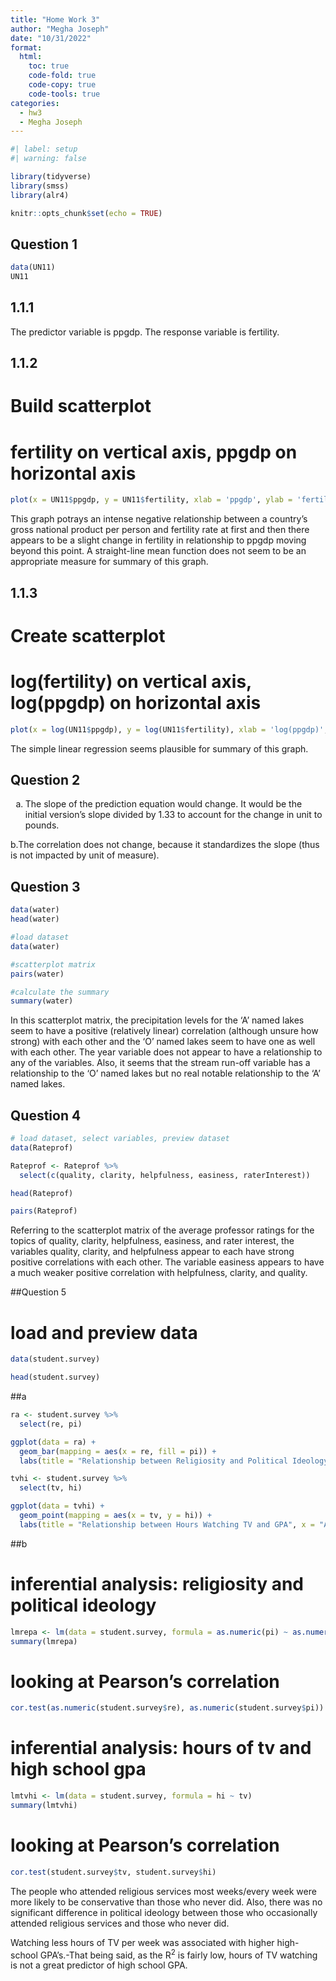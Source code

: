 ```yaml
---
title: "Home Work 3"
author: "Megha Joseph"
date: "10/31/2022"
format:
  html:
    toc: true
    code-fold: true
    code-copy: true
    code-tools: true
categories:
  - hw3
  - Megha Joseph
---
```


```r
#| label: setup
#| warning: false

library(tidyverse)
library(smss)
library(alr4)

knitr::opts_chunk$set(echo = TRUE)
```

## Question 1

```r
data(UN11) 
UN11

```
## 1.1.1

The predictor variable is ppgdp.
The response variable is fertility.

## 1.1.2

# Build scatterplot
# fertility on vertical axis, ppgdp on horizontal axis

```r
plot(x = UN11$ppgdp, y = UN11$fertility, xlab = 'ppgdp', ylab = 'fertility')
```
This graph potrays an intense negative relationship between a country’s gross national product per person and fertility rate at first and then there appears to be a slight change in fertility in relationship to ppgdp moving beyond this point. A straight-line mean function does not seem to be an appropriate measure for summary of this graph.

## 1.1.3

# Create scatterplot
# log(fertility) on vertical axis, log(ppgdp) on horizontal axis

```r
plot(x = log(UN11$ppgdp), y = log(UN11$fertility), xlab = 'log(ppgdp)', ylab = 'log(fertility')

```
The simple linear regression seems plausible for summary of this graph. 

## Question 2

a. The slope of the prediction equation would change. It would be the initial version’s slope divided by 1.33 to account for the change in unit to pounds.

b.The correlation does not change, because it standardizes the slope (thus is not impacted by unit of measure).

## Question 3
```r
data(water)
head(water)
```

```r
#load dataset 
data(water)

#scatterplot matrix
pairs(water)

#calculate the summary
summary(water)
```
In this scatterplot matrix, the precipitation levels for the ‘A’ named lakes seem to have a positive (relatively linear) correlation (although unsure how strong) with each other and the ‘O’ named lakes seem to have one as well with each other. The year variable does not appear to have a relationship to any of the variables. Also, it seems that the stream run-off variable has a relationship to the ‘O’ named lakes but no real notable relationship to the ‘A’ named lakes.

## Question 4

```r
# load dataset, select variables, preview dataset
data(Rateprof)

Rateprof <- Rateprof %>%
  select(c(quality, clarity, helpfulness, easiness, raterInterest))  

head(Rateprof)
```
```r
pairs(Rateprof)

```
Referring to the scatterplot matrix of the average professor ratings for the topics of quality, clarity, helpfulness, easiness, and rater interest, the variables quality, clarity, and helpfulness appear to each have strong positive correlations with each other. The variable easiness appears to have a much weaker positive correlation with helpfulness, clarity, and quality. 

##Question 5

# load and preview data
```r

data(student.survey)

head(student.survey)
```

##a
```r



ra <- student.survey %>%
  select(re, pi)

ggplot(data = ra) +
  geom_bar(mapping = aes(x = re, fill = pi)) +
  labs(title = "Relationship between Religiosity and Political Ideology", x = "Religiosity (how often you attend services)", y = "Political Ideology (pi)")
```
```r
tvhi <- student.survey %>%
  select(tv, hi)

ggplot(data = tvhi) +
  geom_point(mapping = aes(x = tv, y = hi)) +
  labs(title = "Relationship between Hours Watching TV and GPA", x = "Average Hours of TV watched per Week", y = "High School GPA")
```

##b

# inferential analysis: religiosity and political ideology
```r
lmrepa <- lm(data = student.survey, formula = as.numeric(pi) ~ as.numeric(re))
summary(lmrepa)
```
# looking at Pearson's correlation
```r
cor.test(as.numeric(student.survey$re), as.numeric(student.survey$pi))

```

# inferential analysis: hours of tv and high school gpa
```r
lmtvhi <- lm(data = student.survey, formula = hi ~ tv)
summary(lmtvhi)
```
# looking at Pearson's correlation
```r
cor.test(student.survey$tv, student.survey$hi)
```
 The people who attended religious services most weeks/every week were more likely to be conservative than those who never did.
 Also, there was no significant difference in political ideology between those who occasionally attended religious services and those who never did.
 
 Watching less hours of TV per week was associated with higher high-school GPA's.-That being said, as the R^2^ is fairly low, hours of TV watching is not a great predictor of high school GPA.



